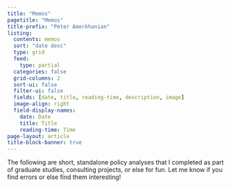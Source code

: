 ```yaml
---
title: "Memos"
pagetitle: "Memos"
title-prefix: "Peter Amerkhanian"
listing:
  contents: memos
  sort: "date desc"
  type: grid
  feed:
    type: partial
  categories: false
  grid-columns: 2
  sort-ui: false
  filter-ui: false
  fields: [date, title, reading-time, description, image]
  image-align: right
  field-display-names:
    date: Date
    title: Title
    reading-time: Time
page-layout: article
title-block-banner: true
---
```

The following are short, standalone policy analyses that I completed as part of graduate studies, consulting projects, or else for fun. Let me know if you find errors or else find them interesting!
